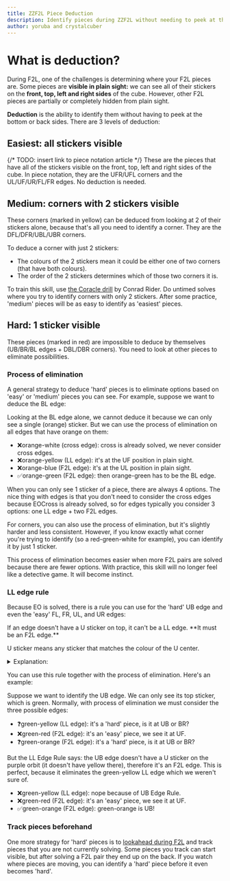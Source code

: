 ```yaml
---
title: ZZF2L Piece Deduction
description: Identify pieces during ZZF2L without needing to peek at the back/bottom sides.
author: yoruba and crystalcuber
---
```



# What is deduction?

During F2L, one of the challenges is determining where your F2L pieces are. Some pieces are **visible in plain sight:** we can see all of their stickers on the **front, top, left and right sides** of the cube. However, other F2L pieces are partially or completely hidden from plain sight.

**Deduction** is the ability to identify them without having to peek at the bottom or back sides. There are 3 levels of deduction:

## Easiest: all stickers visible

<TwistyPlayer
  background="none"
  controlPanel="none"
  experimentalStickering="picture"
  experimentalSprite="/assets/deduction-easy.png"
  experimentalHintSprite="/assets/deduction-easy-hint.png"
  cameraLongitude="20"
/>

{/* TODO: insert link to piece notation article */}
These are the pieces that have all of the stickers visible on the front, top, left and right sides of the cube. In piece notation, they are the UFR/UFL corners and the UL/UF/UR/FL/FR edges. No deduction is needed.

## Medium: corners with 2 stickers visible

<TwistyPlayer
  background="none"
  controlPanel="none"
  experimentalStickering="picture"
  experimentalSprite="/assets/deduction-medium.png"
  experimentalHintSprite="/assets/deduction-medium-hint.png"
  cameraLongitude="20"
/>

These corners (marked in yellow) can be deduced from looking at 2 of their stickers alone, because that's all you need to identify a corner. They are the DFL/DFR/UBL/UBR corners.

To deduce a corner with just 2 stickers:

- The colours of the 2 stickers mean it could be either one of two corners (that have both colours).
- The order of the 2 stickers determines which of those two corners it is.

To train this skill, use [the Coracle drill](http://cube.rider.biz/coracle.html) by Conrad Rider. Do untimed solves where you try to identify corners with only 2 stickers. After some practice, 'medium' pieces will be as easy to identify as 'easiest' pieces.

## Hard: 1 sticker visible

<TwistyPlayer
  background="none"
  controlPanel="none"
  experimentalStickering="picture"
  experimentalSprite="/assets/deduction-hard.png"
  experimentalHintSprite="/assets/deduction-hard-hint.png"
  cameraLongitude="20"
/>

These pieces (marked in red) are impossible to deduce by themselves (UB/BR/BL edges + DBL/DBR corners). You need to look at other pieces to eliminate possibilities.

### Process of elimination

A general strategy to deduce 'hard' pieces is to eliminate options based on 'easy' or 'medium' pieces you can see. For example, suppose we want to deduce the BL edge:

<TwistyPlayer
  background="none"
  controlPanel="none"
  experimentalStickering="picture"
  experimentalSprite="/assets/deduction-example-1.png"
  cameraLongitude="-35"
/>

Looking at the BL edge alone, we cannot deduce it because we can only see a single (orange) sticker. But we can use the process of elimination on all edges that have orange on them:

- ❌orange-white (cross edge): cross is already solved, we never consider cross edges.
- ❌orange-yellow (LL edge): it's at the UF position in plain sight.
- ❌orange-blue (F2L edge): it's at the UL position in plain sight.
- ✅orange-green (F2L edge): then orange-green has to be the BL edge.

When you can only see 1 sticker of a piece, there are always 4 options. The nice thing with edges is that you don't need to consider the cross edges because EOCross is already solved, so for edges typically you consider 3 options: one LL edge + two F2L edges.

For corners, you can also use the process of elimination, but it's slightly harder and less consistent. However, if you know exactly what corner you're trying to identify (so a red-green-white for example), you can identify it by just 1 sticker.

This process of elimination becomes easier when more F2L pairs are solved because there are fewer options. With practice, this skill will no longer feel like a detective game. It will become instinct.

### LL edge rule

Because EO is solved, there is a rule you can use for the 'hard' UB edge and even the 'easy' FL, FR, UL, and UR edges:

<Callout>
  If an edge doesn't have a U sticker on top, it can't be a LL edge. **It must
  be an F2L edge.**
</Callout>

U sticker means any sticker that matches the colour of the U center.

<details>
<summary>Explanation:</summary>
Since EOCross is solved, all bottom edges are solved. So during F2L, there are two types of edges: F2L edges (belonging to an F2L pair) and LL edges. LL edges belong to the top (U) layer, so they'll always have a U sticker.

Typically, you need to see both stickers of an edge to tell if it's a LL edge. However, there is a special rule for stickers on the ['purple orbit'](/tutorial/eo#orbits). Because EO is solved, U stickers will always be on the purple orbit. This means: if an edge is an LL edge, you will see a U sticker on the purple orbit. If you don't see a U sticker there, the edge is an F2L edge.

</details>

You can use this rule together with the process of elimination. Here's an example:

<TwistyPlayer
  background="none"
  controlPanel="none"
  experimentalStickering="picture"
  experimentalSprite="/assets/deduction-example-2.png"
/>

Suppose we want to identify the UB edge. We can only see its top sticker, which is green. Normally, with process of elimination we must consider the three possible edges:

- ❓green-yellow (LL edge): it's a 'hard' piece, is it at UB or BR?
- ❌green-red (F2L edge): it's an 'easy' piece, we see it at UF.
- ❓green-orange (F2L edge): it's a 'hard' piece, is it at UB or BR?

But the LL Edge Rule says: the UB edge doesn't have a U sticker on the purple orbit (it doesn't have yellow there), therefore it's an F2L edge. This is perfect, because it eliminates the green-yellow LL edge which we weren't sure of.

- ❌green-yellow (LL edge): nope because of UB Edge Rule.
- ❌green-red (F2L edge): it's an 'easy' piece, we see it at UF.
- ✅green-orange (F2L edge): green-orange is UB!

### Track pieces beforehand

One more strategy for 'hard' pieces is to [lookahead during F2L](/improvement-guide/zzf2l/lookahead) and track pieces that you are not currently solving. Some pieces you track can start visible, but after solving a F2L pair they end up on the back. If you watch where pieces are moving, you can identify a 'hard' piece before it even becomes 'hard'.
